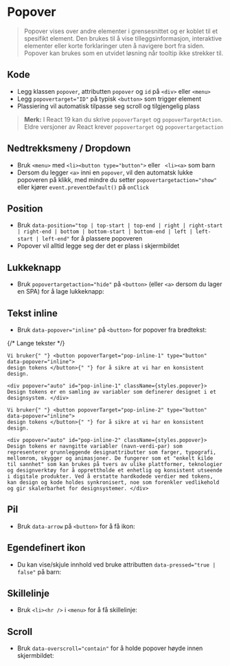 
<Meta of={stories} />

# Popover
> Popover vises over andre elementer i grensesnittet og er koblet til et spesifikt element. Den brukes til å vise tilleggsinformasjon, interaktive elementer eller korte forklaringer uten å navigere bort fra siden. Popover kan brukes som en utvidet løsning når tooltip ikke strekker til.

<JumpTo />

## Kode
- Legg klassen `popover`, attributten `popover` og `id` på `<div>` eller `<menu>`
- Legg `popovertarget="ID"` på typisk `<button>` som trigger element
- Plassiering vil automatisk tilpasse seg scroll og tilgjengelig plass

> **Merk:** I React 19 kan du skrive `popoverTarget` og `popoverTargetAction`. Eldre versjoner av React krever `popovertarget` og `popovertargetaction`

<Canvas of={stories.Default} />

## Nedtrekksmeny / Dropdown
- Bruk `<menu>` med `<li><button type="button">` eller ` <li><a>` som barn
- Dersom du legger `<a>` inni en `popover`, vil den automatsk lukke popoveren på klikk, med mindre du setter `popovertargetaction="show"` eller kjører `event.preventDefault()` på `onClick`

<Canvas of={stories.Dropdown} />

## Position
- Bruk `data-position="top | top-start | top-end | right | right-start | right-end | bottom | bottom-start | bottom-end | left | left-start | left-end"` for å plassere popoveren
- Popover vil alltid legge seg der det er plass i skjermbildet
<Canvas of={stories.Position} />

## Lukkeknapp
- Bruk `popovertargetaction="hide"` på `<button>` (eller `<a>` dersom du lager en SPA) for å lage lukkeknapp:
<Canvas of={stories.WithClose} />

## Tekst inline
- Bruk `data-popover="inline"` på `<button>` for popover fra brødtekst:
<Canvas of={stories.WithTextInline} />

<Flex data-items="350">

   {/* Lange tekster */}
  <Example data-color="success" text="Innhold i popover bør være kort og konsist (trykk for å se)." zoom="100%">
    

    Vi bruker{" "} <button popoverTarget="pop-inline-1" type="button" data-popover="inline">
    design tokens </button>{" "} for å sikre at vi har en konsistent design.

    <div popover="auto" id="pop-inline-1" className={styles.popover}> Design tokens er en samling av variabler som definerer designet i et
    designsystem. </div>

  </Example>

  <Example data-color="danger" text="Unngå lange tekster i popover (trykk for å se)." zoom="100%">
   
    Vi bruker{" "} <button popoverTarget="pop-inline-2" type="button" data-popover="inline">
    design tokens </button>{" "} for å sikre at vi har en konsistent design.
    
    <div popover="auto" id="pop-inline-2" className={styles.popover}> Design tokens er navngitte variabler (navn-verdi-par) som representerer grunnleggende designattributter som farger, typografi, mellomrom, skygger og animasjoner. De fungerer som et "enkelt kilde til sannhet" som kan brukes på tvers av ulike plattformer, teknologier og designverktøy for å opprettholde et enhetlig og konsistent utseende i digitale produkter. Ved å erstatte hardkodede verdier med tokens, kan design og kode holdes synkronisert, noe som forenkler vedlikehold og gir skalerbarhet for designsystemer. </div>

  </Example>

</Flex>

## Pil
- Bruk `data-arrow` på `<button>` for å få ikon:
<Canvas of={stories.WithArrow} />

## Egendefinert ikon
- Du kan vise/skjule innhold ved bruke attributten `data-pressed="true | false"` på barn:
<Canvas of={stories.WithIcon} />

## Skillelinje
- Bruk `<li><hr />` i `<menu>` for å få skillelinje:
<Canvas of={stories.WithDivider} />

## Scroll
- Bruk `data-overscroll="contain"` for å holde popover høyde innen skjermbildet:
<Canvas of={stories.WithOverscroll} />

<CssVariables component="popover" />